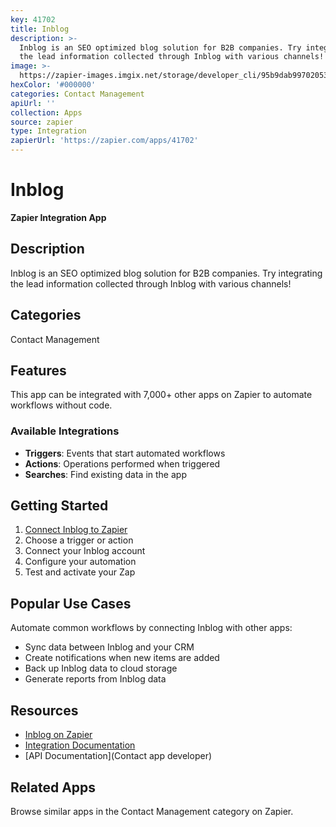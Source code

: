 ```yaml
---
key: 41702
title: Inblog
description: >-
  Inblog is an SEO optimized blog solution for B2B companies. Try integrating
  the lead information collected through Inblog with various channels!
image: >-
  https://zapier-images.imgix.net/storage/developer_cli/95b9dab9970205399a18d80c5e5dab02.png?auto=format%2Ccompress&ixlib=python-3.0.0&q=50
hexColor: '#000000'
categories: Contact Management
apiUrl: ''
collection: Apps
source: zapier
type: Integration
zapierUrl: 'https://zapier.com/apps/41702'
---
```

# Inblog

**Zapier Integration App**

## Description

Inblog is an SEO optimized blog solution for B2B companies. Try integrating the lead information collected through Inblog with various channels!

## Categories

Contact Management

## Features

This app can be integrated with 7,000+ other apps on Zapier to automate workflows without code.

### Available Integrations

- **Triggers**: Events that start automated workflows
- **Actions**: Operations performed when triggered
- **Searches**: Find existing data in the app

## Getting Started

1. [Connect Inblog to Zapier](https://zapier.com/apps/41702)
2. Choose a trigger or action
3. Connect your Inblog account
4. Configure your automation
5. Test and activate your Zap

## Popular Use Cases

Automate common workflows by connecting Inblog with other apps:

- Sync data between Inblog and your CRM
- Create notifications when new items are added
- Back up Inblog data to cloud storage
- Generate reports from Inblog data

## Resources

- [Inblog on Zapier](https://zapier.com/apps/41702)
- [Integration Documentation](https://zapier.com/apps/41702/integrations)
- [API Documentation](Contact app developer)

## Related Apps

Browse similar apps in the Contact Management category on Zapier.
